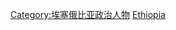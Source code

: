{{Catnav|頁面分類|地理|国家|非洲国家|衣索比亞|衣索比亞人}}


[[Category:埃塞俄比亚政治人物|Category:埃塞俄比亚政治人物]]
[[Category:各国总理|Ethiopia]]
